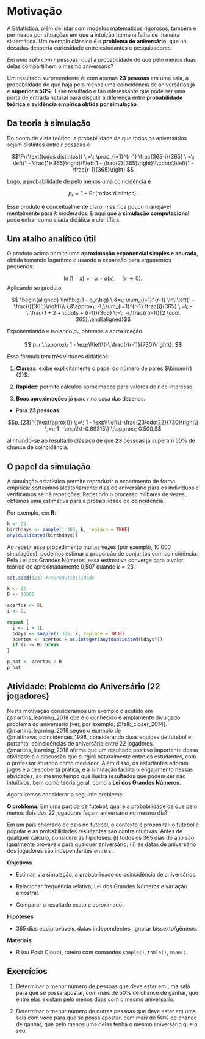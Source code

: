 # Motivação

A Estatística, além de lidar com modelos matemáticos rigorosos, também é permeada por situações em que a intuição humana falha de maneira sistemática. Um exemplo clássico é o **problema do aniversário**, que há décadas desperta curiosidade entre estudantes e pesquisadores.

::: {.callout-tip title="Enuciado"}
*Em uma sala com* $r$ pessoas, qual a probabilidade de que pelo menos duas delas compartilhem o mesmo aniversário?
:::

Um resultado surpreendente é: com apenas **23 pessoas** em uma sala, a probabilidade de que haja pelo menos uma coincidência de aniversários já é **superior a 50%**. Esse resultado é tão interessante que pode ser uma porta de entrada natural para discutir a diferença entre **probabilidade teórica** e **evidência empírica obtida por simulação**.

## Da teoria à simulação {.unnumbered}

Do ponto de vista teórico, a probabilidade de que todos os aniversários sejam distintos entre $r$ pessoas é

$$\Pr(\text{todos distintos}) \;=\; \prod_{i=1}^{r-1} \frac{365-i}{365}
\;=\; \left(1 - \frac{1}{365}\right)\!\left(1 - \frac{2}{365}\right)\!\cdots\!\left(1 - \frac{r-1}{365}\right).$$

Logo, a probabilidade de pelo menos uma coincidência é

$$p_r = 1 - \Pr(\text{todos distintos}).$$

Esse produto é conceitualmente claro, mas fica pouco manejável mentalmente para $k$ moderados. É aqui que a **simulação computacional** pode entrar como aliada didática e científica.

## Um atalho analítico útil

O produto acima admite uma **aproximação exponencial simples e acurada**, obtida tomando logaritmo e usando a expansão para argumentos pequenos:

$$\ln(1 - x) = -x + o(x), \quad (x \to 0). $$ Aplicando ao produto,

$$
\begin{aligned}
\ln\!\big(1 - p_r\big)
\;&=\;
\sum_{i=1}^{r-1} \ln\!\left(1 - \frac{i}{365}\right)\\
\;&\approx\;
-\,\sum_{i=1}^{r-1} \frac{i}{365}
\;=\;
-\,\frac{1 + 2 + \cdots + (r-1)}{365}
\;=\;
-\,\frac{r(r-1)}{2 \cdot 365}.\end{aligned}$$

Exponentiando e isolando $p_r$, obtemos a aproximação

$$
p_r \;\approx\; 1 - \exp\!\left\{-\,\frac{r(r-1)}{730}\right\}.
$$

Essa fórmula tem três virtudes didáticas:

1)  **Clareza**: exibe explicitamente o papel do número de pares $\binom{r}{2}$.

2)  **Rapidez**: permite cálculos aproximados para valores de $r$ de interesse.

3)  **Boas aproximações** já para $r$ na casa das dezenas.

::: {.callout-warning title="Exemplo Rápido"}
-   Para **23 pessoas**:

$$p_{23}^{(\text{aprox})}
  \;=\;
  1 - \exp\!\left\{-\frac{23\cdot22}{730}\right\}
  \;=\;
  1 - \exp\!\{-0.69315\}
  \;\approx\; 0.500,$$

alinhando-se ao resultado clássico de que **23** pessoas já superam 50% de chance de coincidência.
:::

## O papel da simulação {.unnumbered}

A simulação estatística permite reproduzir o experimento de forma empírica: sorteamos aleatoriamente dias de aniversário para os indivíduos e verificamos se há repetições. Repetindo o processo milhares de vezes, obtemos uma estimativa para a probabilidade de coincidência.

Por exemplo, em **R**:

```r
k <- 23
birthdays <- sample(1:365, k, replace = TRUE)
any(duplicated(birthdays))
```

Ao repetir esse procedimento muitas vezes (por exemplo, 10.000 simulações), podemos estimar a proporção de conjuntos com coincidência. Pela Lei dos Grandes Números, essa estimativa converge para o valor teórico de aproximadamente 0,507 quando $k=23$.

```r
set.seed(123) #reprodutibilidade

k <- 23
B <- 10000

acertos <- 0L
i <- 0L

repeat {
  i <- i + 1L
  bdays <- sample(1:365, k, replace = TRUE)
  acertos <- acertos + as.integer(any(duplicated(bdays)))
  if (i >= B) break
}

p_hat <- acertos / B
p_hat
```

## Atividade: Problema do Aniversário (22 jogadores) {.unnumbered}

Nesta motivação consideramos um exemplo discutido em @martins_learning_2018 que é o conhecido e amplamente divulgado problema do aniversário [ver, por exemplo, @falk_closer_2014]. @martins_learning_2018 segue o exemplo de @matthews_coincidences_1998, considerando duas equipes de futebol e, portanto, coincidências de aniversário entre 22 jogadores. @martins_learning_2018 afirma que um resultado positivo importante dessa atividade é a discussão que surgirá naturalmente entre os estudantes, com o professor atuando como mediador. Além disso, os estudantes adoram jogos e a descoberta prática, e a simulação facilita o engajamento nessas atividades, ao mesmo tempo que ilustra resultados que podem ser não intuitivos, bem como teoria geral, como a **Lei dos Grandes Números**.

Agora iremos considerar o seguinte problema:

**O problema:** Em uma partida de futebol, qual é a probabilidade de que pelo menos dois dos 22 jogadores façam aniversário no mesmo dia?

Em um pais chamado de país do futebol, o contexto é proposital: o futebol é popular e as probabilidades resultantes são contraintuitivas. Antes de qualquer cálculo, considere as hipóteses: (i) todos os 365 dias do ano são igualmente prováveis para qualquer aniversário; (ii) as datas de aniversário dos jogadores são independentes entre si.

**Objetivos**

-   Estimar, via simulação, a probabilidade de coincidência de aniversários.

-   Relacionar frequência relativa, Lei dos Grandes Números e variação amostral.

-   Comparar o resultado exato e aproximado.

**Hipóteses**

-   365 dias equiprováveis, datas independentes, ignorar bissexto/gêmeos.

**Materiais**

-   R (ou Posit Cloud), roteiro com comandos `sample()`, `table()`, `mean()`.

## Exercícios {.unnumbered}

1)  Determinar o menor número de pessoas que deve estar em uma sala para que se possa apostar, com mais de 50% de chance de ganhar, que entre elas existam pelo menos duas com o mesmo aniversário.

2)  Determinar o menor número de outras pessoas que deve estar em uma sala com você para que se possa apostar, com mais de 50% de chance de ganhar, que pelo menos uma delas tenha o mesmo aniversário que o seu.


